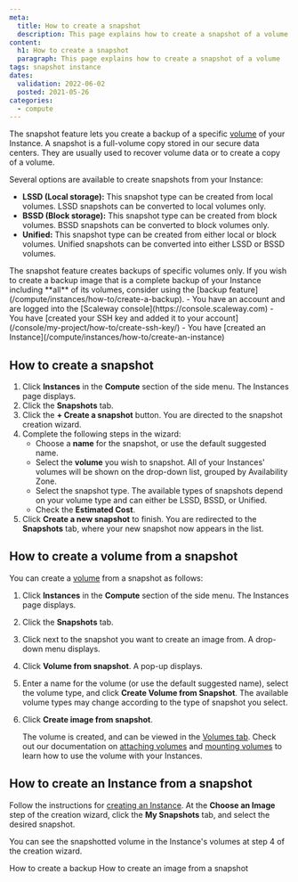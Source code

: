 ```yaml
---
meta:
  title: How to create a snapshot
  description: This page explains how to create a snapshot of a volume
content:
  h1: How to create a snapshot
  paragraph: This page explains how to create a snapshot of a volume
tags: snapshot instance 
dates:
  validation: 2022-06-02
  posted: 2021-05-26
categories:
  - compute 
---
```


The snapshot feature lets you create a backup of a specific [volume](/compute/instances/concepts/#volumes) of your Instance. A snapshot is a full-volume copy stored in our secure data centers. They are usually used to recover volume data or to create a copy of a volume.

Several options are available to create snapshots from your Instance: 

* **LSSD (Local storage):** This snapshot type can be created from local volumes. LSSD snapshots can be converted to local volumes only.
* **BSSD (Block storage):** This snapshot type can be created from block volumes. BSSD snapshots can be converted to block volumes only.
* **Unified:** This snapshot type can be created from either local or block volumes. Unified snapshots can be converted into either LSSD or BSSD volumes. 

<Macro id="iam-requirements" />

<Message type="note">
  The snapshot feature creates backups of specific volumes only. If you wish to create a backup image that is a complete backup of your Instance including **all** of its volumes, consider using the [backup feature](/compute/instances/how-to/create-a-backup).
</Message>

<Message type="requirement">
  - You have an account and are logged into the [Scaleway console](https://console.scaleway.com)
  - You have [created your SSH key and added it to your account](/console/my-project/how-to/create-ssh-key/)
  - You have [created an Instance](/compute/instances/how-to/create-an-instance)
</Message>

## How to create a snapshot

1. Click **Instances** in the **Compute** section of the side menu. The Instances page displays.
2. Click the **Snapshots** tab.
    <Lightbox src="scaleway-create-a-snapshot.webp" alt="" />
3. Click the **+ Create a snapshot** button. You are directed to the snapshot creation wizard.
4. Complete the following steps in the wizard: 
    - Choose a **name** for the snapshot, or use the default suggested name.
    - Select the **volume** you wish to snapshot. All of your Instances' volumes will be shown on the drop-down list, grouped by Availability Zone.
    - Select the snapshot type. The available types of snapshots depend on your volume type and can either be LSSD, BSSD, or Unified. 
    - Check the **Estimated Cost**.
5. Click **Create a new snapshot** to finish. You are redirected to the **Snapshots** tab, where your new snapshot now appears in the list.

## How to create a volume from a snapshot

You can create a [volume](/compute/instances/concepts/#volume) from a snapshot as follows:

1. Click **Instances** in the **Compute** section of the side menu. The Instances page displays.
2. Click the **Snapshots** tab.
3. Click <Icon name="more" /> next to the snapshot you want to create an image from. A drop-down menu displays.
4. Click **Volume from snapshot**. A pop-up displays.
    <Lightbox src="scaleway-volume-from-snapshot.webp" alt="" />
5. Enter a name for the volume (or use the default suggested name), select the volume type, and click **Create Volume from Snapshot**.
    <Message type="note">
      The available volume types may change according to the type of snapshot you select. 
    </Message>
6. Click **Create image from snapshot**. 

    The volume is created, and can be viewed in the [Volumes tab](https://console.scaleway.com/instance/volumes). Check out our documentation on [attaching volumes](/storage/block/how-to/attach-a-volume) and [mounting volumes](/storage/block/how-to/mount-and-use-volume) to learn how to use the volume with your Instances.

## How to create an Instance from a snapshot

Follow the instructions for [creating an Instance](/compute/instances/how-to/create-an-instance). At the **Choose an Image** step of the creation wizard, click the **My Snapshots** tab, and select the desired snapshot.

<Lightbox src="scaleway-create-from-snapshot.webp" alt="" />

You can see the snapshotted volume in the Instance's volumes at step 4 of the creation wizard.

<Navigation title="See Also">
  <PreviousButton to="/compute/instances/how-to/create-a-backup/">How to create a backup</PreviousButton>
  <NextButton to="/compute/instances/how-to/create-image-from-snapshot/">How to create an image from a snapshot</NextButton>
</Navigation>
